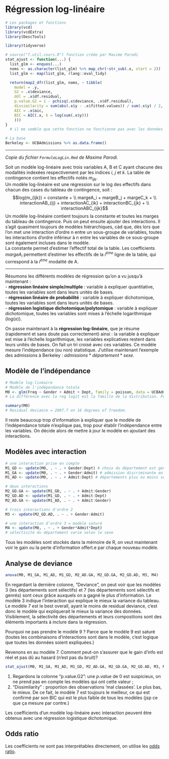 
# Régression log-linéaire {#log-lin}

```r
# Les packages et fonctions
library(vcd)
library(vcdExtra)
library(DescTools)

library(tidyverse)

# source("f.util.cours.R") fonction créée par Maxime Parodi
stat_ajust <- function(...) {
  list_glm <- enquos(...)
  noms <- as.character(list_glm) %>% map_chr(~str_sub(.x, start = 2))
  list_glm <- map(list_glm, rlang::eval_tidy)

  return(map2_dfr(list_glm, noms, ~ tibble(
    model = .y,
    G2 = .x$deviance,
    ddl = .x$df.residual,
    p.value.G2 = 1 - pchisq(.x$deviance, .x$df.residual),
    dissimilarity = sum(abs(.x$y - .x$fitted.values)) / sum(.x$y) / 2,
    AIC = .x$aic,
    BIC = AIC(.x, k = log(sum(.x$y)))
    )))
}
  # il me semble que cette fonction ne fonctionne pas avec les données pondérées. utilise stat_ajust2 dans ce cas, dispo dans son fichier.

# La base
Berkeley <- UCBAdmissions %>% as.data.frame()
```

------------------------------------------------------------------------

_Copie du fichier `FormuleLogLin.Rmd` de Maxime Parodi._

Soit un modèle log-linéaire avec trois variables A, B et C ayant chacune des modalités indexées respectivement par les indices $i$, $j$ et $k$. La table de contingence contient les effectifs notés $m_{ijk}$.\
Un modèle log-linéaire est une régression sur le log des effectifs dans chacun des cases du tableau de contingence, soit : $$log(m_{ijk}) = constante + \\ margeA_i + margeB_j + margeC_k + \\ interactionAB_{ij} + interactionAC_{ik} + interactionBC_{jk} + \\ interactionABC_{ijk}$$ Un modèle log-linéaire contient toujours la constante et toutes les marges du tableau de contingence. Puis on peut ensuite ajouter des interactions. Il s'agit quasiment toujours de modèles hiérarchiques, càd que, dès lors que l'on met une interaction d'ordre n entre un sous-groupe de variables, toutes les interactions d'ordre inférieur à n entre les variables de ce sous-groupe sont également incluses dans le modèle.\
La constante permet d'estimer l'effectif total de la table. Les coefficients $margeA_i$ permettent d'estimer les effectifs de la $i^{ème}$ ligne de la table, qui correspond à la $i^{ème}$ modalité de A.

------------------------------------------------------------------------

Résumons les différents modèles de régression qu'on a vu jusqu'à maintenant :\
- **régression linéaire simple/multiple** : variable à expliquer quantitative, toutes les variables sont dans leurs unités de bases.\
- **régression linéaire de probabilité** : variable à expliquer dichotomique, toutes les variables sont dans leurs unités de bases.\
- **régression logistique dichotomique/polytomique** : variable à expliquer dichotomique, toutes les variables sont mises à l'échelle logarithmique ($log(x)$).

On passe maintenant à la **régression log-linéaire**, que je résume (rapidement et sans doute pas correctement) ainsi : la variable à expliquer est mise à l'échelle logarithmique, les variables explicatives restent dans leurs unités de bases. On fait un tri croisé avec ces variables. Ce modèle mesure l'indépendance (ou non) statistique. J'utilise maintenant l'exemple des admissions à Berkeley : $admissions*département*sexe$.


## Modèle de l'indépendance

```r
# Modèle log-linéaire
# Modèle de l'indépendance totale
M0 <- glm(Freq ~ Gender + Admit + Dept, family = poisson, data = UCBAdmissions)
# La différence avec la reg logit est la famille de la distribution. Pour la reg logit, on avait family=binomial, ici on a family=poisson.

summary(M0)
# Residual deviance = 2097.7 on 16 degrees of freedom.
```

Il reste beaucoup trop d'information à expliquer que le modèle de l'indépendance totale n'explique pas, trop pour établir l'indépendance entre les variables. On décide alors de mettre à jour le modèle en ajoutant des interactions.

## Modèles avec interaction

```r
# une interaction prise en compte
M1_GD <- update(M0, . ~ . + Gender:Dept) # choix du département est genré
M1_GA <- update(M0, . ~ . + Gender:Admit) # admission discriminante en fonction du sexe
M1_AD <- update(M0, . ~ . + Admit:Dept) # départements plus ou moins selectifs

# deux interactions
M2_GD.GA <- update(M1_GD, . ~ . + Admit:Gender)
M2_GD.AD <- update(M1_GD, . ~ . + Admit:Dept)
M2_AD.GA <- update(M1_AD, . ~ . + Admit:Gender)

# trois interactions d'ordre 2
M3 <- update(M2_GD.AD, . ~ . + Gender:Admit)

# une interaction d'ordre 3 = modèle saturé
M4 <- update(M0, . ~ . + Gender*Admit*Dept) 
# sélectivité du département varie selon le sexe
```

Tous les modèles sont stockés dans la mémoire de R, on veut maintenant voir le gain ou la perte d'information offert.e par chaque nouveau modèle.

## Analyse de deviance {#analyse-de-deviance}

```r
anova(M0, M1_GA, M1_AD, M1_GD, M2_AD.GA, M2_GD.GA, M2_GD.AD, M3, M4)
```

En regardant la dernière colonne, "Deviance", on peut voir que les modèles 3 (les départements sont sélectifs) et 7 (les départements sont sélectifs et genrés) sont ceux grâce auxquels on a gagné le plus d'information. Le modèle 3 indique l'interaction qui explique le mieux la variance du tableau. Le modèle 7 est le best overall, ayant le moins de residual deviance, c'est donc le modèle qui expliquerait le mieux la variance des données. Visiblement, la sélectivité des départements et leurs compositions sont des éléments importants à inclure dans la régression.

Pourquoi ne pas prendre le modèle 9 ? Parce que le modèle 9 est saturé (toutes les combinaisons d'interactions sont dans le modèle, c'est logique que toutes les données soient expliquées.)

Revenons en au modèle 7. Comment peut-on s'assurer que le gain d'info est réel et pas dû au hasard (n'est pas du bruit)?

```r
stat_ajust(M0, M1_GA, M1_AD, M1_GD, M2_AD.GA, M2_GD.GA, M2_GD.AD, M3, M4)
```

(1) Regardons la colonne "p.value.G2": une $p.value$ de 0 est suspicieux, on ne prend pas en compte les modèles qui ont cette valeur ;\
(2) "Dissimilarity" : proportion des observations 'mal classées'. Le plus bas, le mieux. De ce fait, le modèle 7 est toujours le meilleur, ce qui est confirmé par son BIC qui est le plus faible de tous les modèles (jsp ce que ça mesure par contre.)

Les coefficients d'un modèle log-linéaire avec interaction peuvent être obtenus avec une régression logistique dichotomique. 

## Odds ratio

Les coefficients ne sont pas interprétables directement, on utilise les [odds ratio](#odds-ratio-complet).